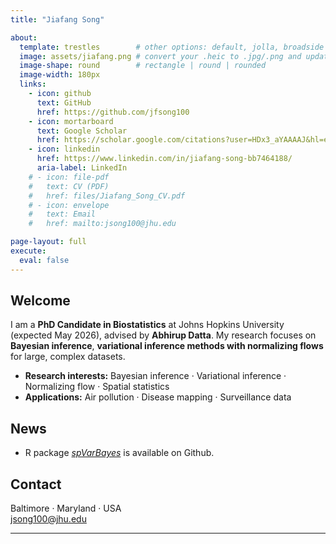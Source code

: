 ```yaml
---
title: "Jiafang Song"

about:
  template: trestles        # other options: default, jolla, broadside
  image: assets/jiafang.png # convert your .heic to .jpg/.png and update path
  image-shape: round        # rectangle | round | rounded
  image-width: 180px
  links:
    - icon: github
      text: GitHub
      href: https://github.com/jfsong100
    - icon: mortarboard
      text: Google Scholar
      href: https://scholar.google.com/citations?user=HDx3_aYAAAAJ&hl=en
    - icon: linkedin
      href: https://www.linkedin.com/in/jiafang-song-bb7464188/
      aria-label: LinkedIn
    # - icon: file-pdf
    #   text: CV (PDF)
    #   href: files/Jiafang_Song_CV.pdf
    # - icon: envelope
    #   text: Email
    #   href: mailto:jsong100@jhu.edu

page-layout: full
execute:
  eval: false
---
```


## Welcome

I am a **PhD Candidate in Biostatistics** at Johns Hopkins University (expected May 2026), advised by **Abhirup Datta**. My research focuses on **Bayesian inference**, **variational inference methods with normalizing flows** for large, complex datasets.

- **Research interests:** Bayesian inference · Variational inference · Normalizing flow · Spatial statistics
- **Applications:** Air pollution · Disease mapping · Surveillance data

## News

- R package *[spVarBayes](https://github.com/jfsong100/spVarBayes)* is available on Github.


## Contact

Baltimore · Maryland · USA  
[jsong100@jhu.edu](mailto:jsong100@jhu.edu)

---

